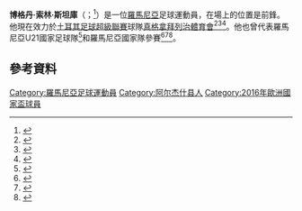 {{noteTA
|G1=足球
|T=zh-hans:博格丹·斯坦库; zh-hk:保丹·史坦古; zh-tw:博格丹·斯坦庫
}}
{{Infobox football biography
|           name = 博格丹·斯坦庫<br/>Bogdan Stancu
|          image = Bogdan Stancu13.jpg
|     image_size =
|        caption = 
|       fullname = Bogdan Sorin Stancu
|     birth_date = {{Birth date and age|1987|6|28|df=y}}
|    birth_place = [[羅馬尼亞|羅馬尼亞]][[皮特什蒂|皮特什蒂]]
|         height = {{height|m=1.82|precision=0}}
|       position = 前鋒<br>左翼
|    currentclub = [[真格拿拜列治體育會|真格拿拜列治]]
|     clubnumber = 10
|    youthyears1 = 1998–2005 |youthclubs1 = {{link-en|阿爾杰什皮特什蒂足球隊|FC Argeș Pitești|阿爾杰什}}
|         years1 = 2005–2006 |clubs1 = {{link-en|阿爾杰什皮特什蒂足球隊|FC Argeș Pitești|阿爾杰什}} |caps1 =  7 | goals1 =  0
|         years2 = 2005–2006 |clubs2 = → [[苗韋尼|苗韋尼]] |caps2 = 12 | goals2 =  3
|         years3 = 2006–2008 |clubs3 = [[烏爾濟切尼烏尼雷亞足球會|烏爾濟切尼烏尼]] |caps3 = 51 | goals3 = 11
|         years4 = 2008–2011 |clubs4 = [[布加勒斯特星足球俱樂部|布加勒斯特星]] |caps4 = 72 | goals4 = 32
|         years5 = 2011–2012 |clubs5 = [[加拉塔沙雷體育會|加拉塔沙雷]] |caps5 = 16 | goals5 =  3  
|         years6 = 2011–2012 |clubs6 = → {{link-en|奧杜斯普爾|Orduspor}} |caps6 = 32 | goals6 = 10 
|         years7 = 2012–2013 |clubs7 = {{link-en|奧杜斯普爾|Orduspor}} |caps7 = 33 | goals7 = 11 
|         years8 = 2013–     |clubs8 = [[真格拿拜列治體育會|真格拿拜列治]] |caps8 = 79 | goals8 = 32
| nationalyears1 = 2006–2009 |nationalteam1 = [[羅馬尼亞21歲以下國家足球隊|羅馬尼亞U21]] |nationalcaps1 = 15 | nationalgoals1 = 5
| nationalyears3 = 2009–     |nationalteam3 = [[羅馬尼亞國家足球隊|羅馬尼亞]] |nationalcaps3 = 43 |nationalgoals3 = 11
|       pcupdate = 10 May 2016
|       ntupdate = 15 June 2016
}}
'''博格丹·索林·斯坦庫'''（{{lang-ro|Bogdan Sorin Stancu}}；{{bd|1987年|6月28日}}<ref name="steauafc">{{cite news |url=http://www.steauafc.com/ro/jucator/213/ |publisher=steauafc.com |language=ro |accessdate=2008-10-21 |title=Profile of Bogdan Stancu |archive-date=2018-08-04 |archive-url=https://web.archive.org/web/20180804140549/http://www.steauafc.com/ro/jucator/213/ |dead-url=yes }}</ref>）是一位[[羅馬尼亞|羅馬尼亞]]足球運動員，在場上的位置是前鋒。他現在效力於[[土耳其足球超級聯賽|土耳其足球超級聯賽]]球隊[[真格拿拜列治體育會|真格拿拜列治體育會]]<ref>{{cite news|url=http://www.genclerbirligi.org.tr/stancu-3-yillik-sozlesmeyi-imzaladi/|language=tr|work=genclerbirligi.org.tr|accessdate=26 July 2013|date=25 July 2013|title=Stancu 3 yıllık sözleşmeyi imzaladı|archive-date=2016-02-01|archive-url=https://web.archive.org/web/20160201180402/http://www.genclerbirligi.org.tr/stancu-3-yillik-sozlesmeyi-imzaladi/|dead-url=yes}}</ref><ref>{{cite news |url=http://www.romaniatv.net/bogdan-stancu-marcheaza-un-gol-la-doua-meciuri-a-inscris-si-impotriva-galatei-video_115036.html |language=ro |work=romaniatv.net |accessdate=11 January 2014 |date=16 December 2013 |title=Bogdan Stancu marchează un gol la două meciuri. |archive-date=2016-08-05 |archive-url=https://web.archive.org/web/20160805233214/http://www.romaniatv.net/bogdan-stancu-marcheaza-un-gol-la-doua-meciuri-a-inscris-si-impotriva-galatei-video_115036.html |dead-url=no }}</ref><ref>{{cite news |url=http://ro.stiri.yahoo.com/video-bogdan-stancu-%C3%AEnscris-%C3%AEmpotriva-galatei-145000368.html |language=ro |work=[[Yahoo|Yahoo]] |accessdate=11 January 2014 |date=15 December 2013 |title=Bogdan Stancu a înscris împotriva Galatei |deadurl=yes |archiveurl=https://web.archive.org/web/20140111014619/http://ro.stiri.yahoo.com/video-bogdan-stancu-%C3%AEnscris-%C3%AEmpotriva-galatei-145000368.html |archivedate=2014年1月11日 }}</ref>。他也曾代表羅馬尼亞U21國家足球隊<ref>{{Cite web |url=http://news.bbc.co.uk/sport2/hi/football/internationals/6956354.stm |title=England U21 1-1 Romania U21 |access-date=2015-05-31 |archive-date=2020-12-01 |archive-url=https://web.archive.org/web/20201201035730/http://news.bbc.co.uk/sport2/hi/football/internationals/6956354.stm |dead-url=no }}</ref>和羅馬尼亞國家隊參賽<ref>{{Cite web |url=http://www.ziare.com/articole/bogdan+stancu+gol+albania |title=Romania, doar egal cu Albania in preliminariile Euro 2012 |access-date=2015-05-31 |archive-date=2015-06-30 |archive-url=https://web.archive.org/web/20150630130801/http://www.ziare.com/articole/bogdan+stancu+gol+albania |dead-url=no }}</ref><ref>{{Cite web |url=http://www.ziare.com/nationala-romaniei/euro-2012/romania-doar-egal-cu-albania-in-preliminariile-euro-2012-1039577 |title=Romania, doar egal cu Albania in preliminariile Euro 2012 |access-date=2015-05-31 |archive-date=2017-08-21 |archive-url=https://web.archive.org/web/20170821052116/http://www.ziare.com/nationala-romaniei/euro-2012/romania-doar-egal-cu-albania-in-preliminariile-euro-2012-1039577 |dead-url=no }}</ref><ref>{{Cite web |url=http://www.prosport.ro/fotbal-intern/nationala/bogdan-stancu-inca-un-gol-cu-dedicatie-ma-intorc-sigur-la-galata-9357284 |title=Bogdan Stancu, încă un GOL cu 'dedicație': "Mă întorc sigur la Galata" |access-date=2015-05-31 |archive-date=2017-08-21 |archive-url=https://web.archive.org/web/20170821045323/http://www.prosport.ro/fotbal-intern/nationala/bogdan-stancu-inca-un-gol-cu-dedicatie-ma-intorc-sigur-la-galata-9357284 |dead-url=no }}</ref>。

==參考資料==
{{Reflist}}
{{2016年歐洲國家盃羅馬尼亞參賽名單}}

{{DEFAULTSORT: Stancu, Bogdan}}
[[Category:羅馬尼亞足球運動員|Category:羅馬尼亞足球運動員]]
[[Category:阿尔杰什县人|Category:阿尔杰什县人]]
[[Category:2016年歐洲國家盃球員|Category:2016年歐洲國家盃球員]]